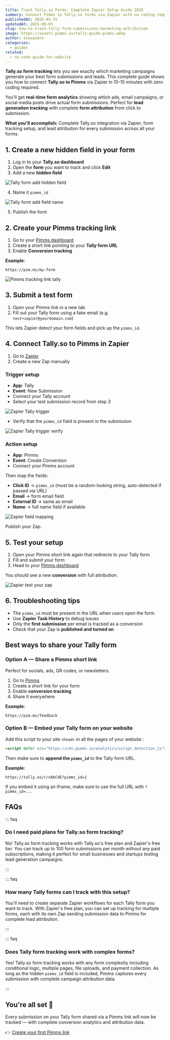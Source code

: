 ```yaml
---
title: Track Tally.so Forms: Complete Zapier Setup Guide 2025
summary: Connect Pimms to Tally.so forms via Zapier with no coding required. Track every form submission with complete analytics showing which campaigns generate your best leads.
publishedAt: 2025-05-15
updatedAt: 2025-09-03
slug: how-to-track-tally-form-submissions-marketing-attribution
image: https://assets.pimms.io/tally-guide-pimms.webp
author: alexandre
categories:
  - guides
related:
  - no-code-guide-for-website
---
```


**Tally.so form tracking** lets you see exactly which marketing campaigns generate your best form submissions and leads. This complete guide shows you how to connect **Tally.so to Pimms** via Zapier in 10-15 minutes with zero coding required.

You'll get **real-time form analytics** showing which ads, email campaigns, or social media posts drive actual form submissions. Perfect for **lead generation tracking** with complete **form attribution** from click to submission.

**What you'll accomplish:** Complete Tally.so integration via Zapier, form tracking setup, and lead attribution for every submission across all your forms.

## 1. Create a new hidden field in your form

1. Log in to your **Tally.so dashboard**
2. Open the **form** you want to track and click **Edit**
3. Add a new **hidden field**

![Tally form add hidden field](https://assets.pimms.io/tally-form-add-hidden-field.webp)

4. Name it `pimms_id`

![Tally form add field name](https://assets.pimms.io/tally-form-add-field-name.webp)

5. Publish the form

## 2. Create your Pimms tracking link

1. Go to your [Pimms dashboard](https://app.pimms.io)
2. Create a short link pointing to your **Tally form URL**
3. Enable **Conversion tracking**

**Example**:  
```
https://pim.ms/my-form
```

![Pimms tracking link tally](https://assets.pimms.io/pimms-tracking-link-tally.webp)

## 3. Submit a test form

1. Open your Pimms link in a new tab  
2. Fill out your Tally form using a fake email (e.g. `test+zapier@yourdomain.com`)

This lets Zapier detect your form fields and pick up the `pimms_id`.

## 4. Connect Tally.so to Pimms in Zapier

1. Go to [Zapier](https://zapier.com)
2. Create a new Zap manually

### Trigger setup

- **App**: Tally  
- **Event**: New Submission  
- Connect your Tally account  
- Select your test submission record from step 3

![Zapier Tally trigger](https://assets.pimms.io/zapier-tally-trigger.webp)

- Verify that the `pimms_id` field is present in the submission

![Zapier Tally trigger verify](https://assets.pimms.io/zapier-tally-trigger-verify.webp)

### Action setup

- **App**: Pimms  
- **Event**: Create Conversion  
- Connect your Pimms account

Then map the fields:

- **Click ID** → `pimms_id` (must be a random-looking string, auto-detected if passed via URL)
- **Email** → form email field  
- **External ID** → same as email  
- **Name** → full name field if available

![Zapier field mapping](https://assets.pimms.io/zapier-field-mapping-tally.webp)

Publish your Zap.

## 5. Test your setup

1. Open your Pimms short link again that redirects to your Tally form
2. Fill and submit your form  
3. Head to your [Pimms dashboard](https://app.pimms.io)

You should see a new **conversion** with full attribution.

![Zapier test your zap](https://assets.pimms.io/zapier-test-tally-submission.webp)

## 6. Troubleshooting tips

- The `pimms_id` must be present in the URL when users open the form
- Use **Zapier Task History** to debug issues
- Only the **first submission** per email is tracked as a conversion
- Check that your Zap is **published and turned on**

## Best ways to share your Tally form

### Option A — Share a Pimms short link

Perfect for socials, ads, QR codes, or newsletters.

1. Go to [Pimms](https://app.pimms.io)
2. Create a short link for your form
3. Enable **conversion tracking**
4. Share it everywhere

**Example**:  
```
https://pim.ms/feedback
```

### Option B — Embed your Tally form on your website

Add this script to your site `<head>` in all the pages of your website :

```html
<script defer src="https://cdn.pimms.io/analytics/script.detection.js"></script>
```

<LinkCard
  href="/freetools/site-checker"
  title="Verify your script installation"
  description="Use our free tool to automatically check if the Pimms analytics script is properly installed on your website."
/>

Then make sure to **append the `pimms_id`** to the Tally form URL.

**Example**:  
```
https://tally.so/r/nAbCdE?pimms_id=1
```

If you embed it using an iframe, make sure to use the full URL with `?pimms_id=...`

## FAQs

::: faq

### Do I need paid plans for Tally.so form tracking?

No! Tally.so form tracking works with Tally.so's free plan and Zapier's free tier. You can track up to 100 form submissions per month without any paid subscriptions, making it perfect for small businesses and startups testing lead generation campaigns.

:::

::: faq

### How many Tally forms can I track with this setup?

You'll need to create separate Zapier workflows for each Tally form you want to track. With Zapier's free plan, you can set up tracking for multiple forms, each with its own Zap sending submission data to Pimms for complete lead attribution.

:::

::: faq

### Does Tally form tracking work with complex forms?

Yes! Tally.so form tracking works with any form complexity including conditional logic, multiple pages, file uploads, and payment collection. As long as the hidden `pimms_id` field is included, Pimms captures every submission with complete campaign attribution data.

:::

## You're all set 🎉

Every submission on your Tally form shared via a Pimms link will now be tracked — with complete conversion analytics and attribution data.

👉 [Create your first Pimms link](https://app.pimms.io)

<CallToAction />
